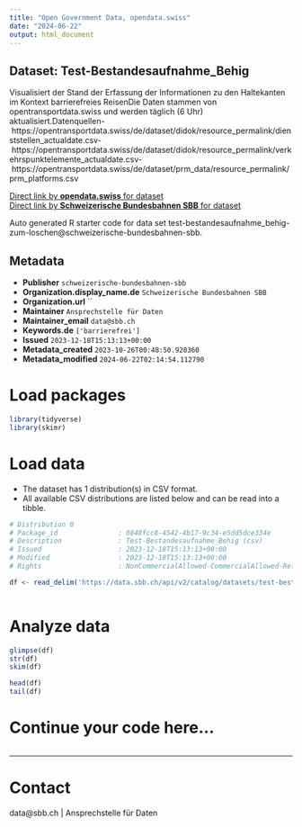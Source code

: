 ```yaml
---
title: "Open Government Data, opendata.swiss"
date: "2024-06-22"
output: html_document
---
```


## Dataset: Test-Bestandesaufnahme_Behig

Visualisiert der Stand der Erfassung der Informationen zu den Haltekanten im Kontext barrierefreies ReisenDie Daten stammen von opentransportdata.swiss und werden täglich (6 Uhr) aktualisiert.Datenquellen- https://opentransportdata.swiss/de/dataset/didok/resource_permalink/dienststellen_actualdate.csv- https://opentransportdata.swiss/de/dataset/didok/resource_permalink/verkehrspunktelemente_actualdate.csv- https://opentransportdata.swiss/de/dataset/prm_data/resource_permalink/prm_platforms.csv

[Direct link by **opendata.swiss** for dataset](https://opendata.swiss/de/dataset/test-bestandesaufnahme_behig)<br>
[Direct link by **Schweizerische Bundesbahnen SBB** for dataset](https://data.sbb.ch/explore/dataset/test-bestandesaufnahme_behig-zum-loschen/)

Auto generated R starter code for data set test-bestandesaufnahme_behig-zum-loschen@schweizerische-bundesbahnen-sbb.

## Metadata

- **Publisher** `schweizerische-bundesbahnen-sbb`
- **Organization.display_name.de** `Schweizerische Bundesbahnen SBB`
- **Organization.url** ``
- **Maintainer** `Ansprechstelle für Daten`
- **Maintainer_email** `data@sbb.ch`
- **Keywords.de** `['barrierefrei']`
- **Issued** `2023-12-18T15:13:13+00:00`
- **Metadata_created** `2023-10-26T00:48:50.928360`
- **Metadata_modified** `2024-06-22T02:14:54.112790`


# Load packages

```r

library(tidyverse)
library(skimr)

```

# Load data

-   The dataset has 1 distribution(s) in CSV format.
-   All available CSV distributions are listed below and can be read into a tibble.

```r

# Distribution 0
# Package_id               : 0848fcc8-4542-4b17-9c34-e5dd5dce334e
# Description              : Test-Bestandesaufnahme_Behig (csv)
# Issued                   : 2023-12-18T15:13:13+00:00
# Modified                 : 2023-12-18T15:13:13+00:00
# Rights                   : NonCommercialAllowed-CommercialAllowed-ReferenceRequired

df <- read_delim('https://data.sbb.ch/api/v2/catalog/datasets/test-bestandesaufnahme_behig-zum-loschen/exports/csv')



```

# Analyze data

```r

glimpse(df)
str(df)
skim(df)

head(df)
tail(df)

```

# Continue your code here...

```r

```

------------------------------------------------------------------------

# Contact

data@sbb.ch | Ansprechstelle für Daten
